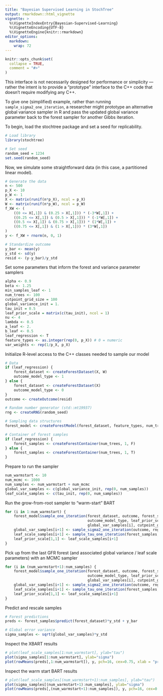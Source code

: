 ```yaml
---
title: "Bayesian Supervised Learning in StochTree"
output: rmarkdown::html_vignette
vignette: >
  %\VignetteIndexEntry{Bayesian-Supervised-Learning}
  %\VignetteEncoding{UTF-8}
  %\VignetteEngine{knitr::rmarkdown}
editor_options: 
  markdown: 
    wrap: 72
---
```


```r
knitr::opts_chunk$set(
  collapse = TRUE,
  comment = "#>"
)
```

This interface is not necessarily designed for performance or simplicity
--- rather the intent is to provide a "prototype" interface to the C++
code that doesn't require modifying any C++.

To give one (simplified) example, rather than running
`sample_sigma2_one_iteration`, a researcher might prototype an
alternative global variance sampler in R and pass the updated global
variance parameter back to the forest sampler for another Gibbs
iteration.

To begin, load the stochtree package and set a seed for replicability.

```r
# Load library
library(stochtree)

# Set seed
random_seed = 1234
set.seed(random_seed)
```

Now, we simulate some straightforward data (in this case, a partitioned
linear model).

```r
# Generate the data
n <- 500
p_X <- 10
p_W <- 1
X <- matrix(runif(n*p_X), ncol = p_X)
W <- matrix(runif(n*p_W), ncol = p_W)
f_XW <- (
    ((0 <= X[,1]) & (0.25 > X[,1])) * (-3*W[,1]) + 
    ((0.25 <= X[,1]) & (0.5 > X[,1])) * (-1*W[,1]) + 
    ((0.5 <= X[,1]) & (0.75 > X[,1])) * (1*W[,1]) + 
    ((0.75 <= X[,1]) & (1 > X[,1])) * (3*W[,1])
)
y <- f_XW + rnorm(n, 0, 1)

# Standardize outcome
y_bar <- mean(y)
y_std <- sd(y)
resid <- (y-y_bar)/y_std
```

Set some parameters that inform the forest and variance parameter
samplers

```r
alpha <- 0.9
beta <- 1.25
min_samples_leaf <- 1
num_trees <- 100
cutpoint_grid_size = 100
global_variance_init = 1.
tau_init = 0.5
leaf_prior_scale = matrix(c(tau_init), ncol = 1)
nu <- 4
lambda <- 0.5
a_leaf <- 2.
b_leaf <- 0.5
leaf_regression <- T
feature_types <- as.integer(rep(0, p_X)) # 0 = numeric
var_weights <- rep(1/p_X, p_X)
```

Initialize R-level access to the C++ classes needed to sample our model

```r
# Data
if (leaf_regression) {
    forest_dataset <- createForestDataset(X, W)
    outcome_model_type <- 1
} else {
    forest_dataset <- createForestDataset(X)
    outcome_model_type <- 0
}
outcome <- createOutcome(resid)

# Random number generator (std::mt19937)
rng <- createRNG(random_seed)

# Sampling data structures
forest_model <- createForestModel(forest_dataset, feature_types, num_trees, n, alpha, beta, min_samples_leaf)

# Container of forest samples
if (leaf_regression) {
    forest_samples <- createForestContainer(num_trees, 1, F)
} else {
    forest_samples <- createForestContainer(num_trees, 1, T)
}
```

Prepare to run the sampler

```r
num_warmstart <- 10
num_mcmc <- 1000
num_samples <- num_warmstart + num_mcmc
global_var_samples <- c(global_variance_init, rep(0, num_samples))
leaf_scale_samples <- c(tau_init, rep(0, num_samples))
```

Run the grow-from-root sampler to "warm-start" BART

```r
for (i in 1:num_warmstart) {
    forest_model$sample_one_iteration(forest_dataset, outcome, forest_samples, rng, feature_types, 
                                      outcome_model_type, leaf_prior_scale, var_weights, 
                                      global_var_samples[i], cutpoint_grid_size, gfr = T)
    global_var_samples[i+1] <- sample_sigma2_one_iteration(outcome, rng, nu, lambda)
    leaf_scale_samples[i+1] <- sample_tau_one_iteration(forest_samples, rng, a_leaf, b_leaf, i-1)
    leaf_prior_scale[1,1] <- leaf_scale_samples[i+1]
}
```

Pick up from the last GFR forest (and associated global variance / leaf
scale parameters) with an MCMC sampler

```r
for (i in (num_warmstart+1):num_samples) {
    forest_model$sample_one_iteration(forest_dataset, outcome, forest_samples, rng, feature_types, 
                                      outcome_model_type, leaf_prior_scale, var_weights, 
                                      global_var_samples[i], cutpoint_grid_size, gfr = F)
    global_var_samples[i+1] <- sample_sigma2_one_iteration(outcome, rng, nu, lambda)
    leaf_scale_samples[i+1] <- sample_tau_one_iteration(forest_samples, rng, a_leaf, b_leaf, i-1)
    leaf_prior_scale[1,1] <- leaf_scale_samples[i+1]
}
```

Predict and rescale samples

```r
# Forest predictions
preds <- forest_samples$predict(forest_dataset)*y_std + y_bar

# Global error variance
sigma_samples <- sqrt(global_var_samples)*y_std
```

Inspect the XBART results

```r
# plot(leaf_scale_samples[1:num_warmstart], ylab="tau")
plot(sigma_samples[1:num_warmstart], ylab="sigma")
plot(rowMeans(preds[,1:num_warmstart]), y, pch=16, cex=0.75, xlab = "pred", ylab = "actual"); abline(0,1,col="red",lty=2,lwd=2.5)
```

Inspect the warm start BART results

```r
# plot(leaf_scale_samples[(num_warmstart+1):num_samples], ylab="tau")
plot(sigma_samples[(num_warmstart+1):num_samples], ylab="sigma")
plot(rowMeans(preds[,(num_warmstart+1):num_samples]), y, pch=16, cex=0.75, xlab = "pred", ylab = "actual"); abline(0,1,col="red",lty=2,lwd=2.5)
```
